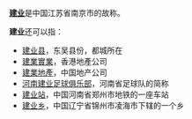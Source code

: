 '''[[建业|建业]]'''是中国江苏省南京市的故称。

'''建业'''还可以指：
*[[建业县|建业县]]，东吴县份，都城所在
*[[建業實業|建業實業]]，香港地產公司
*[[建業地產|建業地產]]，中国地产公司
*[[河南建业足球俱乐部|河南建业足球俱乐部]]，河南省足球队的简称
*[[建业站|建业站]]，中国河南省郑州市地铁的一座车站
*[[建业乡|建业乡]]，中国辽宁省锦州市凌海市下辖的一个乡

{{Disambig|J|Cat=二字中國相關消歧義}}